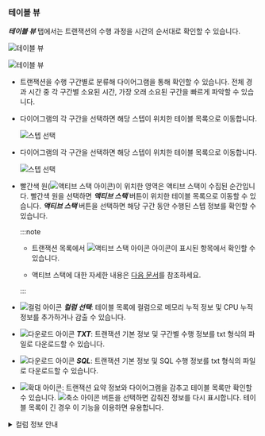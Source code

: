 ### 테이블 뷰

***테이블 뷰*** 탭에서는 트랜잭션의 수행 과정을 시간의 순서대로 확인할 수 있습니다.

<Xclude product='php,nodejs,golang'>

![테이블 뷰](/img/analysis-tx-table-view-mode.png)

</Xclude>

<InDoc product='php,nodejs,golang'>

![테이블 뷰](/img/analysis-tx-table-view-mode-none-actx.png)

</InDoc>

* 트랜잭션을 수행 구간별로 분류해 다이어그램을 통해 확인할 수 있습니다. 전체 경과 시간 중 각 구간별 소요된 시간, 가장 오래 소요된 구간을 빠르게 파악할 수 있습니다.

<Xclude product='php,nodejs,golang'>

* 다이어그램의 각 구간을 선택하면 해당 스텝이 위치한 테이블 목록으로 이동합니다.

  ![스텝 선택](/img/analysis-tx-table-view-select-stack.png)

</Xclude>

<InDoc product='php,nodejs,golang'>

* 다이어그램의 각 구간을 선택하면 해당 스텝이 위치한 테이블 목록으로 이동합니다.

  ![스텝 선택](/img/analysis-tx-table-view-select-stack-none-actx.png)

</InDoc>

<Xclude product='php,nodejs,golang'>

* 빨간색 원(![액티브 스택 아이콘](/img/ic-c-tx-active-stack.svg))이 위치한 영역은 액티브 스택이 수집된 순간입니다. 빨간색 원을 선택하면 ***액티브 스택*** 버튼이 위치한 테이블 목록으로 이동할 수 있습니다. ***액티브 스택*** 버튼을 선택하면 해당 구간 동안 수행된 스텝 정보를 확인할 수 있습니다.

  :::note

  * 트랜잭션 목록에서 ![액티브 스택 아이콘](/img/ic-s-active-stack.svg) 아이콘이 표시된 항목에서 확인할 수 있습니다.

  * 액티브 스택에 대한 자세한 내용은 [다음 문서](analysis-apm#active-stack)를 참조하세요.

  :::

</Xclude>

* ![컬럼 아이콘](/img/ico-column.svg) ***컬럼 선택***: 테이블 목록에 컬럼으로 메모리 누적 정보 및 CPU 누적 정보를 추가하거나 감출 수 있습니다.

* ![다운로드 아이콘](/img/ico-download.svg) ***TXT***: 트랜잭션 기본 정보 및 구간별 수행 정보를 txt 형식의 파일로 다운로드할 수 있습니다.

* ![다운로드 아이콘](/img/ico-download.svg) ***SQL***: 트랜잭션 기본 정보 및 SQL 수행 정보를 txt 형식의 파일로 다운로드할 수 있습니다.

* ![확대 아이콘](/img/ic-outside.svg): 트랜잭션 요약 정보와 다이어그램을 감추고 테이블 목록만 확인할 수 있습니다. ![축소 아이콘](/img/ic-inside.svg) 버튼을 선택하면 감춰진 정보를 다시 표시합니다. 테이블 목록이 긴 경우 이 기능을 이용하면 유용합니다.

<details>
<summary>컬럼 정보 안내</summary>

* ***No***: 스텝의 발생 순서

* ***시간***: 각 스텝의 시작 시각

* ***갭***: 해당 스텝의 시작 시각부터 다음 스텝으로 넘어가기까지 대기 시간, 외부 요인으로 지연될 경우 경과 시간과 차이가 있을 수 있습니다.

* ***경과***: 각 메소드 시작부터 종료까지 총 소요 시간

* ***내용***: 해당 스텝의 세부 수행 내용

</details>
